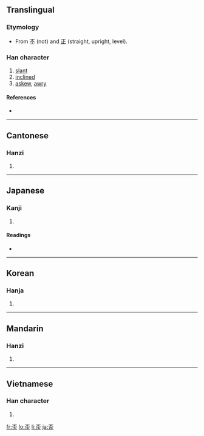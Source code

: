 ==Translingual==

===Etymology===
* From [[不]] (not) and [[正]] (straight, upright, level).

===Han character===
{{Han char|rn=77|rad=止|as=05|sn=9|four=1010<sub>1</sub>|canj=一火一卜一 (MFMYM)}}

# [[slant]]
# [[inclined]]
# [[askew]], [[awry]]

====References====
* {{Han ref|kx=0576.120|dkj=16286|dj=0966.150|hdz=21441.130|uh=6B6A|ud=27498|bh=AC6E|bd=44142}}

----

==Cantonese==

===Hanzi===
{{yue-hanzi|jyut=|y=waai1}}

# {{defn|Cantonese}}

----

==Japanese==

===Kanji===
{{ja-kanji|grade=|rs=止05}}

# {{defn|Japanese}}

====Readings====
* {{ja-readings|on=[[わい]] (wai)|kun=[[ゆがむ]] (yugamu), [[ひずみ]] (hizumi)}}

----

==Korean==

===Hanja===
{{ko-hanja|hangeul=[[아]], [[왜]], [[외]]|eumhun=|rv=a, wae, oe|mr=a, wae, oe|y=, oy}}

# {{defn|Korean}}

----

==Mandarin==

===Hanzi===
{{cmn-hanzi|pin=[[wāi]] ([[wai1]])|wg=wai<sup>1</sup>}}

# {{defn|Mandarin}}

----

==Vietnamese==

===Han character===
{{vi-hantu|[[oai]], [[quay]], [[oa]]}}

# {{defn|Vietnamese}}

[[fr:歪]]
[[lo:歪]]
[[li:歪]]
[[ja:歪]]